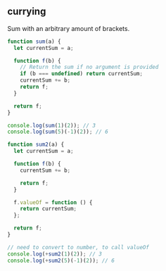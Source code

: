 
## currying

Sum with an arbitrary amount of brackets.

```js
function sum(a) {
  let currentSum = a;

  function f(b) {
    // Return the sum if no argument is provided
    if (b === undefined) return currentSum;
    currentSum += b;
    return f;
  }

  return f;
}

console.log(sum(1)(2)); // 3
console.log(sum(5)(-1)(2)); // 6

function sum2(a) {
  let currentSum = a;

  function f(b) {
    currentSum += b;

    return f;
  }

  f.valueOf = function () {
    return currentSum;
  };

  return f;
}

// need to convert to number, to call valueOf
console.log(+sum2(1)(2)); // 3
console.log(+sum2(5)(-1)(2)); // 6
```
